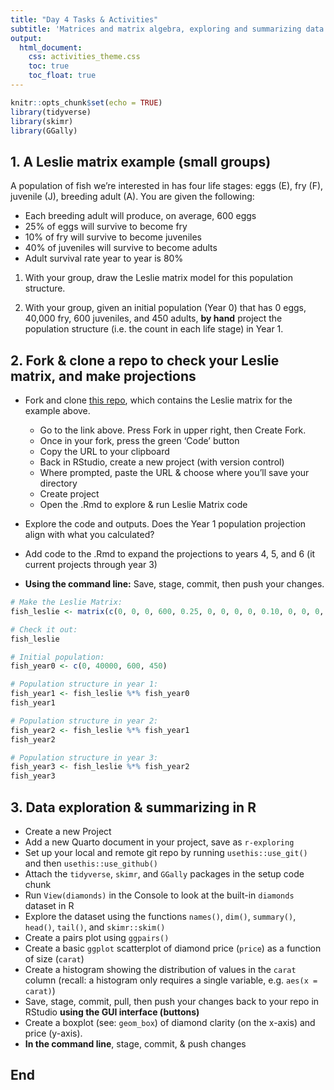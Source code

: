 ```yaml
---
title: "Day 4 Tasks & Activities"
subtitle: 'Matrices and matrix algebra, exploring and summarizing data'
output: 
  html_document:
    css: activities_theme.css
    toc: true
    toc_float: true
---
```


```r
knitr::opts_chunk$set(echo = TRUE)
library(tidyverse)
library(skimr)
library(GGally)
```

## 1. A Leslie matrix example (small groups)

A population of fish we're interested in has four life stages: eggs (E), fry (F), juvenile (J), breeding adult (A). You are given the following:

- Each breeding adult will produce, on average, 600 eggs
- 25% of eggs will survive to become fry
- 10% of fry will survive to become juveniles
- 40% of juveniles will survive to become adults
- Adult survival rate year to year is 80%

1. With your group, draw the Leslie matrix model for this population structure.

2. With your group, given an initial population (Year 0) that has 0 eggs, 40,000 fry, 600 juveniles, and 450 adults, **by hand** project the population structure (i.e. the count in each life stage) in Year 1.

## 2. Fork & clone a repo to check your Leslie matrix, and make projections

- Fork and clone [this repo](https://github.com/allisonhorst/eds212-leslie-matrix), which contains the Leslie matrix for the example above. 

    - Go to the link above. Press Fork in upper right, then Create Fork. 
    - Once in your fork, press the green 'Code' button
    - Copy the URL to your clipboard
    - Back in RStudio, create a new project (with version control)
    - Where prompted, paste the URL & choose where you'll save your directory 
    - Create project
    - Open the .Rmd to explore & run Leslie Matrix code

- Explore the code and outputs. Does the Year 1 population projection align with what you calculated? 

- Add code to the .Rmd to expand the projections to years 4, 5, and 6 (it current projects through year 3)

- **Using the command line:** Save, stage, commit, then push your changes.

```r
# Make the Leslie Matrix:
fish_leslie <- matrix(c(0, 0, 0, 600, 0.25, 0, 0, 0, 0, 0.10, 0, 0, 0, 0, 0.4, 0.8), nrow = 4, ncol = 4, byrow = TRUE)

# Check it out:
fish_leslie

# Initial population: 
fish_year0 <- c(0, 40000, 600, 450)

# Population structure in year 1:
fish_year1 <- fish_leslie %*% fish_year0
fish_year1

# Population structure in year 2: 
fish_year2 <- fish_leslie %*% fish_year1
fish_year2

# Population structure in year 3: 
fish_year3 <- fish_leslie %*% fish_year2
fish_year3
```


## 3. Data exploration & summarizing in R

- Create a new Project
- Add a new Quarto document in your project, save as `r-exploring`
- Set up your local and remote git repo by running `usethis::use_git()` and then `usethis::use_github()`
- Attach the `tidyverse`, `skimr`, and `GGally` packages in the setup code chunk
- Run `View(diamonds)` in the Console to look at the built-in `diamonds` dataset in R
- Explore the dataset using the functions `names()`, `dim()`, `summary()`, `head()`, `tail()`, and `skimr::skim()`
- Create a pairs plot using `ggpairs()`
- Create a basic `ggplot` scatterplot of diamond price (`price`) as a function of size (`carat`)
- Create a histogram showing the distribution of values in the `carat` column (recall: a histogram only requires a single variable, e.g. `aes(x = carat)`)
- Save, stage, commit, pull, then push your changes back to your repo in RStudio **using the GUI interface (buttons)**
- Create a boxplot (see: `geom_box`) of diamond clarity (on the x-axis) and price (y-axis). 
- **In the command line**, stage, commit, & push changes


## End



